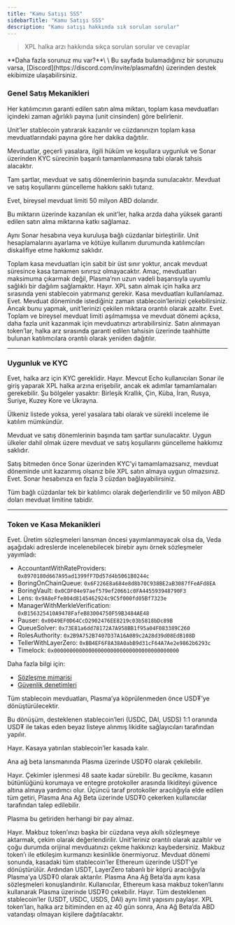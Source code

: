```yaml
---
title: "Kamu Satışı SSS"
sidebarTitle: "Kamu Satışı SSS"
description: "Kamu satışı hakkında sık sorulan sorular"
---
```



> XPL halka arzı hakkında sıkça sorulan sorular ve cevaplar

<Tip>
  **Daha fazla sorunuz mu var?**\
  \
  Bu sayfada bulamadığınız bir sorunuzu varsa, [Discord](https://discord.com/invite/plasmafdn) üzerinden destek ekibimize ulaşabilirsiniz.
</Tip>

### Genel Satış Mekanikleri

<Accordion title="Bir katılımcının bireysel satın alma limiti nedir?">
  Her katılımcının garanti edilen satın alma miktarı, toplam kasa mevduatları içindeki zaman ağırlıklı payına (unit cinsinden) göre belirlenir.

  Unit’ler stablecoin yatırarak kazanılır ve cüzdanınızın toplam kasa mevduatlarındaki payına göre her dakika dağıtılır.
</Accordion>

<Accordion title="Mevduatlar halka arzda tahsis garantisi sağlar mı?">
  Mevduatlar, geçerli yasalara, ilgili hüküm ve koşullara uygunluk ve Sonar üzerinden KYC sürecinin başarılı tamamlanmasına tabi olarak tahsis alacaktır.

  Tam şartlar, mevduat ve satış dönemlerinin başında sunulacaktır. Mevduat ve satış koşullarını güncelleme hakkını saklı tutarız.
</Accordion>

<Accordion title="Bireysel mevduat limiti var mı?">
  Evet, bireysel mevduat limiti 50 milyon ABD dolarıdır.

  Bu miktarın üzerinde kazanılan ek unit’ler, halka arzda daha yüksek garanti edilen satın alma miktarına katkı sağlamaz.

  Aynı Sonar hesabına veya kuruluşa bağlı cüzdanlar birleştirilir. Unit hesaplamalarını ayarlama ve kötüye kullanım durumunda katılımcıları diskalifiye etme hakkımız saklıdır.
</Accordion>

<Accordion title="Toplam kasa mevduatında bir üst sınır var mı?">
  Toplam kasa mevduatları için sabit bir üst sınır yoktur, ancak mevduat süresince kasa tamamen sınırsız olmayacaktır. Amaç, mevduatları maksimuma çıkarmak değil, Plasma’nın uzun vadeli başarısıyla uyumlu sağlıklı bir dağılım sağlamaktır.
</Accordion>

<Accordion title="Kasa mevduatım XPL satın almak için otomatik olarak kullanılır mı?">
  Hayır. XPL satın almak için halka arz sırasında yeni stablecoin yatırmanız gerekir. Kasa mevduatları kullanılamaz.
</Accordion>

<Accordion title="Mevduat döneminde çekim yapabilir miyim?">
  Evet. Mevduat döneminde istediğiniz zaman stablecoin’lerinizi çekebilirsiniz. Ancak bunu yapmak, unit’lerinizi çekilen miktara orantılı olarak azaltır.
</Accordion>

<Accordion title="Daha sonra mevduatımı artırabilir miyim?">
  Evet. Toplam ve bireysel mevduat limiti aşılmamışsa ve mevduat dönemi açıksa, daha fazla unit kazanmak için mevduatınızı artırabilirsiniz.
</Accordion>

<Accordion title="Unit’lerimi XPL almak için kullanmazsam ne olur?">
  Satın alınmayan token’lar, halka arz sırasında garanti edilen tahsisin üzerinde taahhütte bulunan katılımcılara orantılı olarak yeniden dağıtılır.
</Accordion>

---

### Uygunluk ve KYC

<Accordion title="Halka arz için KYC gerekiyor mu?">
  Evet, halka arz için KYC gereklidir.
</Accordion>

<Accordion title="Mevcut Echo kullanıcıları Sonar üzerinden tekrar KYC yapmalı mı?">
  Hayır. Mevcut Echo kullanıcıları Sonar ile giriş yaparak XPL halka arzına erişebilir, ancak ek adımlar tamamlamaları gerekebilir.
</Accordion>

<Accordion title="Hangi ülkeler katılamaz?">
  Şu bölgeler yasaktır: Birleşik Krallık, Çin, Küba, İran, Rusya, Suriye, Kuzey Kore ve Ukrayna.

  Ülkeniz listede yoksa, yerel yasalara tabi olarak ve sürekli inceleme ile katılım mümkündür.

  Mevduat ve satış dönemlerinin başında tam şartlar sunulacaktır. Uygun ülkeler dahil olmak üzere mevduat ve satış koşullarını güncelleme hakkımız saklıdır.
</Accordion>

<Accordion title="Halka arzdan önce KYC’yi tamamlamazsam ne olur?">
  Satış bitmeden önce Sonar üzerinden KYC’yi tamamlamazsanız, mevduat döneminde unit kazanmış olsanız bile XPL satın almaya uygun olmazsınız.
</Accordion>

<Accordion title="Birden fazla cüzdanla katılabilir miyim?">
  Evet. Sonar hesabınıza en fazla 3 cüzdan bağlayabilirsiniz.

  Tüm bağlı cüzdanlar tek bir katılımcı olarak değerlendirilir ve 50 milyon ABD doları mevduat limitine tabidir.
</Accordion>

---

### Token ve Kasa Mekanikleri

<Accordion title="Veda kasa sözleşmelerini inceleyebilir miyim?">
  Evet. Üretim sözleşmeleri lansman öncesi yayımlanmayacak olsa da, Veda aşağıdaki adreslerde incelenebilecek birebir aynı örnek sözleşmeler yayımladı:

  * AccountantWithRateProviders: `0x8970180d667A95ad1399fF7Dd57d4b5061B0244c`
  * BoringOnChainQueue: `0x6F226E8a684e8d8b70C938BE2aB3087fFeAFd8EA`
  * BoringVault: `0x0CDF04e97aef579ef20661c0FA445593948790F3`
  * Lens: `0x9A8eFfe804d8145462924c9C5f000fd05Bf7323e`
  * ManagerWithMerkleVerification: `0xB156325410A9478FafeB83004750F59B3484AE48`
  * Pauser: `0x0049EF0D64CcD2902476EE8219c03b5818bDc89B`
  * QueueSolver: `0x73E81a6dd78172A7A958BB1f95a04F083389C260`
  * RolesAuthority: `0x2B9A752B7407D37A16A089c2A28d39d08EdB108D`
  * TellerWithLayerZero: `0xBB4EF6F8A38A0abB9d31cF64A7Ae2e9862b6293c`
  * Timelock: `0x0000000000000000000000000000000000000000`

  Daha fazla bilgi için:
  * [Sözleşme mimarisi](https://docs.veda.tech/architecture-overview)
  * [Güvenlik denetimleri](https://docs.veda.tech/audits)
</Accordion>

<Accordion title="Mevduatlar USD₮’ye nasıl dönüştürülecek?">
  Tüm stablecoin mevduatları, Plasma’ya köprülenmeden önce USD₮’ye dönüştürülecektir.

  Bu dönüşüm, desteklenen stablecoin’leri (USDC, DAI, USDS) 1:1 oranında USD₮ ile takas eden beyaz listeye alınmış likidite sağlayıcıları tarafından yapılır.
</Accordion>

<Accordion title="Stablecoin’ler XPL’ye dönüştürülecek mi?">
  Hayır. Kasaya yatırılan stablecoin’ler kasada kalır.

  Ana ağ beta lansmanında Plasma üzerinde USD₮0 olarak çekilebilir.
</Accordion>

<Accordion title="Kasa çekimleri anlık mı?">
  Hayır. Çekimler işlenmesi 48 saate kadar sürebilir. Bu gecikme, kasanın bütünlüğünü korumaya ve entegre protokoller arasında likiditeyi güvence altına almaya yardımcı olur.
</Accordion>

<Accordion title="Kasa getirisi nereye gidiyor?">
  Üçüncü taraf protokoller aracılığıyla elde edilen tüm getiri, Plasma Ana Ağ Beta üzerinde USD₮0 çekerken kullanıcılar tarafından talep edilebilir.

  Plasma bu getiriden herhangi bir pay almaz.
</Accordion>

<Accordion title="Kasa makbuz token’ımı DeFi’de kullanabilir miyim?">
  Hayır. Makbuz token’ınızı başka bir cüzdana veya akıllı sözleşmeye aktarmak, çekim olarak değerlendirilir. Unit’leriniz orantılı olarak azaltılır ve çoğu durumda orijinal mevduatınızı çekme hakkınızı kaybedersiniz. Makbuz token’ı ile etkileşim kurmanızı kesinlikle önermiyoruz.
</Accordion>

<Accordion title="Kasa Plasma’ya nasıl köprülenecek?">
  Mevduat dönemi sonunda, kasadaki tüm stablecoin’ler Ethereum üzerinde USDT’ye dönüştürülür. Ardından USDT, LayerZero tabanlı bir köprü aracılığıyla Plasma’ya USD₮0 olarak aktarılır. Plasma Ana Ağ Beta’da aynı kasa sözleşmeleri konuşlandırılır. Kullanıcılar, Ethereum kasa makbuz token’larını kullanarak Plasma üzerinde USD₮0 çekebilir.
</Accordion>

<Accordion title="Her stablecoin için farklı limit var mı?">
  Hayır. Tüm desteklenen stablecoin’ler (USDT, USDC, USDS, DAI) aynı limit yapısını paylaşır.
</Accordion>

<Accordion title="ABD vatandaşı olmayanlar için kilit açma takvimi nedir?">
  XPL token’ları, halka arz bitiminden en az 40 gün sonra, Ana Ağ Beta’da ABD vatandaşı olmayan kişilere dağıtılacaktır.
</Accordion>
